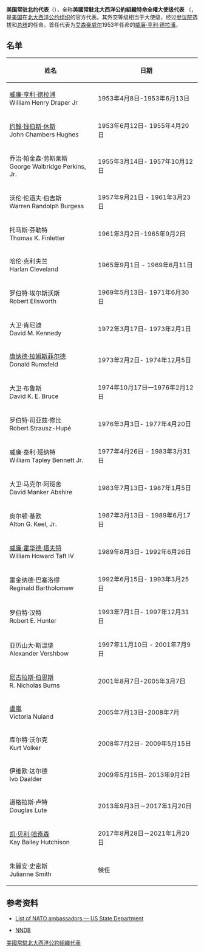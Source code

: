{{noteTA
|G1=PresidentsUS
|G2=PP
|1=zh-cn:唐纳德; zh-hk:當奴; zh-tw:唐納; zh-hant:唐納德;
|2=zh-cn:拉姆斯菲尔德; zh-tw:倫斯斐;zh-hant:拉姆斯菲爾德;
|3=zh-hans:施莱辛格;zh-hant:施萊辛格;zh-tw:斯勒辛格;
}}
{{Infobox Political post
|post            = 特命全权大使级代表
|body            = 美国常驻北大西洋公约组织代表
|nativename      =
|insignia        = Seal of the United States Department of State.svg
|insigniasize    = 120px
|insigniacaption = [[美国国务院|美国国务院]]
|department      =
|image           = File:Douglas D. Jones.jpg
|alt             = 
|incumbent       = 道格拉斯·瓊斯（代理）
|incumbentsince  = 2021年1月20日
|style           = 
|residence       =
|nominator       =[[唐納·川普|唐納·川普]]
|nominatorpost   =[[美国总统|美国总统]]
|appointer       = 
|appointerpost   = 
|termlength      = 
|inaugural       = [[威廉·亨利·德拉浦|威廉·亨利·德拉浦]]<br/><small>特命全权大使级代表
|formation       = 1953年4月8日
|last            =
|abolished       =
|succession      = 
|deputy          = 
|salary          = 
|website         = [http://nato.usmission.gov/ U.S. Mission - NATO]
}}
'''美国常驻北约代表'''（{{lang-en|'''United States Permanent Representative to NATO  '''}}），全称'''美國常駐北大西洋公約組織特命全權大使级代表'''
（{{lang-en|''' United States Permanent Representative on the Council of the North Atlantic Treaty Organization, with the rank and status of Ambassador Extraordinary and Plenipotentiary '''}}，是[[美国|美国]]在[[北大西洋公约组织|北大西洋公约组织]]的官方代表。其外交等级相当于大使级，经过[[参议院|参议院]]选拔和[[总统|总统]]的任命。首任代表为[[艾森豪威尔|艾森豪威尔]]1953年任命的[[威廉·亨利·德拉浦|威廉·亨利·德拉浦]]。

== 名单 ==
{|class="wikitable"
!姓名
!日期
|-
|[[威廉·亨利·德拉浦|威廉·亨利·德拉浦]]<br />William Henry Draper Jr
|1953年4月8日-1953年6月13日
|-
|[[约翰·钱伯斯·休斯|约翰·钱伯斯·休斯]]<br />John Chambers Hughes
|1953年6月12日- 1955年4月20日
|-
|乔治·帕金森·劳斯莱斯<br />George Walbridge Perkins, Jr.
|1955年3月14日- 1957年10月12日
|-
|沃伦·伦道夫·伯吉斯<br />Warren Randolph Burgess
|1957年9月21日 - 1961年3月23日
|-
|托马斯·芬勒特<br />Thomas K. Finletter
|1961年3月2日-1965年9月2日
|-
|哈伦·克利夫兰<br />Harlan Cleveland
|1965年9月1日 - 1969年6月11日
|-
|罗伯特·埃尔斯沃斯<br />Robert Ellsworth
|1969年5月13日- 1971年6月30日
|-
|大卫·肯尼迪<br />David M. Kennedy
|1972年3月17日- 1973年2月1日
|-
|[[唐纳德·拉姆斯菲尔德|唐纳德·拉姆斯菲尔德]]<br />Donald Rumsfeld
|1973年2月2日- 1974年12月5日
|-
|大卫·布鲁斯<br />David K. E. Bruce
|1974年10月17日—1976年2月12日
|-
|罗伯特·司亚兹·修比<br />Robert Strausz-Hupé
|1976年3月3日- 1977年4月20日
|-
|威廉·泰利·班纳特<br />William Tapley Bennett Jr.
|1977年4月26日 - 1983年3月31日
|-
|大卫·马克尔·阿班舍<br />David Manker Abshire
|1983年7月13日- 1987年1月5日
|-
|奥尔顿·基欧<br />Alton G. Keel, Jr.
|1987年3月13日 - 1989年6月17日
|-
|[[威廉·霍华德·塔夫特|威廉·霍华德·塔夫特]]<br />William Howard Taft IV
|1989年8月3日- 1992年6月26日
|-
|雷金纳德·巴塞洛缪<br />Reginald Bartholomew
|1992年6月15日- 1993年3月25日
|-
|罗伯特·汉特<br />Robert E. Hunter
|1993年7月1日- 1997年12月31日
|-
|亚历山大·斯温堡<br />Alexander Vershbow
|1997年11月10日 - 2001年7月9日
|-
|[[尼古拉斯·伯恩斯|尼古拉斯·伯恩斯]]<br />R. Nicholas Burns
|2001年8月7日-2005年3月7日
|-
|[[盧嵐_(美國外交官)|盧嵐]]<!--前駐華外交官--><br />Victoria Nuland
|2005年7月13日-2008年7月
|-
|库尔特·沃尔克<br />Kurt Volker
|2008年7月2日- 2009年5月15日
|-
|伊维欧·达尔德<br />Ivo Daalder
| 2009年5月15日– 2013年9月2日
|-
|道格拉斯·卢特<br/>Douglas Lute
| 2013年9月3日－2017年1月20日
|-
|[[凯·贝利·哈奇森|凯·贝利·哈奇森]]<br/>Kay Bailey Hutchison
| 2017年8月28日－2021年1月20日
|-
|朱麗安·史密斯<br/>Julianne Smith
| 候任
|}

== 参考资料 ==
*{{en}}[http://history.state.gov/departmenthistory/people/chiefsofmission/representative-to-nato List of NATO ambassadors — US State Department]
*{{en}}[http://www.nndb.com/gov/407/000120047/ NNDB]

[[Category:美國常駐北大西洋公約組織代表|]]